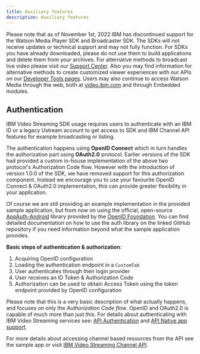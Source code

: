 ```yaml
---
title: Auxiliary features
description: Auxiliary features
---
```


<InlineNotification kind="warning">

Please note that as of November 1st, 2022 IBM has discontinued support for the Watson Media Player SDK and Broadcaster SDK. The SDKs will not receive updates or technical support and may not fully function. For SDKs you have already downloaded, please do not use them to build applications and delete them from your archives. For alternative methods to broadcast live video please visit our [Support Center](https://support.video.ibm.com/hc/en-us/categories/200545448-Broadcasting-on-IBM-Watson-Media). Also you may find information for alternative methods to create customized viewer experiences with our APIs on our [Developer Tools pages](https://developers.video.ibm.com/player-api-examples/custom-ui). Users may also continue to access Watson Media through the web, both at [video.ibm.com](http://video.ibm.com/) and through Embedded modules.

</InlineNotification>

## Authentication
IBM Video Streaming SDK usage requires users to authenticate with an IBM ID or a legacy Ustream account to get access to SDK and IBM Channel API features for example broadcasting or listing.

The authentication happens using **OpenID Connect** which in turn handles the authorization part using **OAuth2.0** protocol.
Earlier versions of the SDK had provided a custom in-house implementation of the above two protocol's Authorization Code flow.
However with the introduction of version 1.0.0 of the SDK, we have removed support for this authorization component.
Instead we encourage you to use your favourite OpenID Connect & OAuth2.0 implementation, this can provide greater flexibility in your application.

Of course we are still providing an example implementation in the provided sample application, but from now on using the official, open-source [AppAuth-Android] library provided by the [OpenID Foundation].
You can find detailed documentation on how to use the auth library on the linked GitHub repository if you need information beyond what the sample application provides.

**Basic steps of authentication & authorization**:
1. Acquiring OpenID configuration
2. Loading the authentication endpoint in a `CustomTab`
3. User authenticates through their login provider
4. User receives an ID Token & Authorization Code
5. Authorization can be used to obtain Access Token using the token endpoint provided by OpenID configuration

Please note that this is a very basic description of what actually happens, and focuses on only the *Authorization Code flow*. OpenID and OAuth2.0 is capable of much more than just this.
For details about authenticating with IBM Video Streaming services see: [API Authentication](https://developers.video.ibm.com/api-basics-authentication) and [API Native app support].

For more details about accessing channel based resources from the API see the sample app or visit [IBM Video Streaming Channel API].

[API/SDK access]: https://video.ibm.com/dashboard/integrations/api-access
[API Authentication]: https://developers.video.ibm.com/api-basics-authentication
[API Native app support]: https://developers.video.ibm.com/api-basics-native-apps
[IBM Video Streaming Channel API]: https://developers.video.ibm.com/channel-api-basic-channel-management
[AppAuth-Android]: https://github.com/openid/AppAuth-Android
[OpenID Foundation]: https://openid.net/
